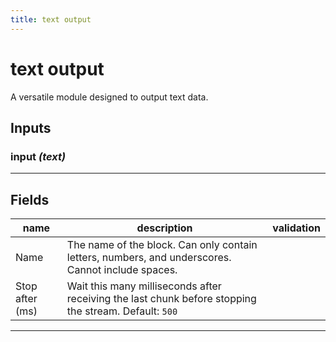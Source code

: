 ```yaml
---
title: text output
---
```


# text output
A versatile module designed to output text data.

## Inputs
### input _(text)_
---
## Fields
| name | description | validation |
|------|-------------|------------|
| Name | The name of the block. Can only contain letters, numbers, and underscores. Cannot include spaces. || 
 |Stop after (ms) | Wait this many milliseconds after receiving the last chunk before stopping the stream. Default: `500` | |

---
    